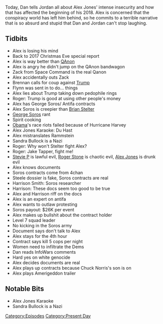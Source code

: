 {{DEFAULTSORT:
    #_EPISODE_0118:January 10-11, 2018
}}{{Episode
    | title             = January 10-11, 2018
    | caption           = Listen to this episode on [https://knowledgefight.libsyn.com/knowledge-fight-jan-10-11-2018 Libsyn] [https://open.spotify.com/episode/5ZPRjvyB6MFFQBlwDqSPwl Spotify], Read the [[Transcript/118: January 10-11, 2018|Unofficial Transcript]]
    | episodeNumber     = 118
    | length            = 02:36:13
    | airDate           = January 12, 2018
    | coverageStartDate = January 10, 2018
    | coverageEndDate   = January 11, 2018
    | episodeType       = [[:Category:Present Day|Present Day]]
    | appearance        = [[Zack from Space Command]], [[John Brennan]], [[General Michael Flynn]], [[Roger Stone]], [[Steve Pieczenik]], [[George Soros]], [[Brian Stelter]], [[Alex Soros]], [[Jake Tapper]], [[Harrison Smith]]
    | beverage          = Bell's 2 Hearted Ale
    | previousEpisode   = [[117: January 8, 2018]]
    | nextEpisode       = [[119: August 16, 2012]]
}}

{{Stub}}

Today, Dan tells Jordan all about Alex Jones' intense insecurity and how that has affected the beginning of his 2018. Alex is concerned that the conspiracy world has left him behind, so he commits to a terrible narrative that is so absurd and stupid that Dan and Jordan can't stop laughing.

==Tidbits==

*Alex is losing his mind
*Back to 2017 Christmas Eve special report
*Alex is way better than [[QAnon]]
*Alex is angry he didn't jump on the QAnon bandwagon
*Zack from Space Command is the real Qanon
*Alex accidentally  outs Zack
*Brennan calls for coup against [[Donald Trump|Trump]]
*Flynn was sent in to do... things
*Alex lies about Trump taking down pedophile rings
*Roger: Trump is good at using other people's money
*Alex has George Soros/ Antifa contracts
*Alex Soros is creepier than [[Brian Stelter]]
*[[George Soros]] rant
*Spirit cooking
*[[Barack Obama|Obama]]'s race riots failed because of Hurricane Harvey
*Alex Jones Karaoke: Du Hast
*Alex mistranslates Rammstein
*Sandra Bullock is a Nazi
*Roger: Why won't Stelter fight Alex?
*Roger: Jake Tapper, fight me!
*[[Steve Pieczenik|Stevie P]] is lawful evil, [[Roger Stone]] is chaotic evil, [[Alex Jones]] is drunk evil
*Alex knows documents
*Soros contracts come from 4chan
*Steele dossier is fake, Soros contracts are real
*Harrison Smith: Soros researcher
*Harrison: These docs seem too good to be true
*Alex and Harrison riff on the docs
*Alex is an expert on antifa
*Alex wants to outlaw protesting
*Soros payout: $26K per event
*Alex makes up bullshit about the contract holder
*Level 7 squad leader
*No kicking in the Soros army
*Document says don't talk to Alex
*Alex stays for the 4th hour
*Contract says kill 5 cops per night
*Women need to infiltrate the Dems
*Dan reads InfoWars comments
*Hard yes on white genocide
*Alex decides documents are real
*Alex plays up contracts because Chuck Norris's son is on
*Alex plays Amerigeddon trailer

==Notable Bits==

*Alex Jones Karaoke
*Sandra Bullock is a Nazi

[[Category:Episodes]]
[[Category:Present Day]]
